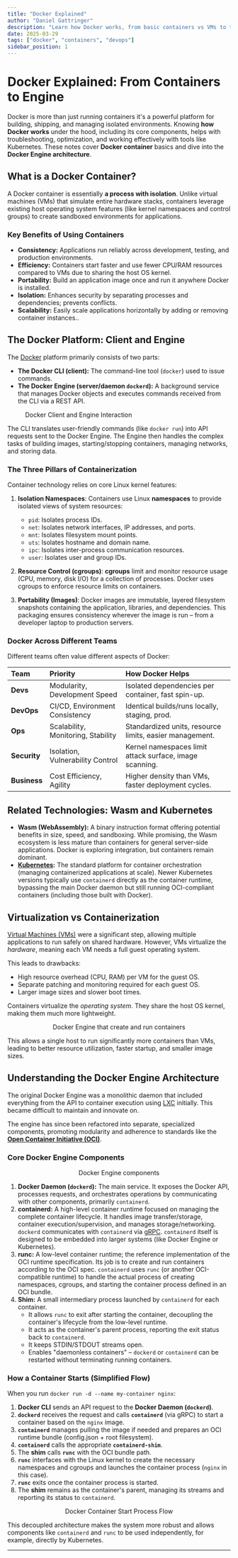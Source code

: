 ```yaml
---
title: "Docker Explained"
author: "Daniel Gattringer"
description: "Learn how Docker works, from basic containers vs VMs to the engine architecture. Understand containerd, runc, shims, and the container lifecycle. Notes for learners."
date: 2025-03-29
tags: ["docker", "containers", "devops"]
sidebar_position: 1
---
```



# Docker Explained: From Containers to Engine

Docker is more than just running containers it's a powerful platform for building, shipping, and managing isolated environments. Knowing **how Docker works** under the hood, including its core components, helps with troubleshooting, optimization, and working effectively with tools like Kubernetes. These notes cover **Docker container** basics and dive into the **Docker Engine architecture**.

## What is a Docker Container?

A Docker container is essentially **a process with isolation**. Unlike virtual machines (VMs) that simulate entire hardware stacks, containers leverage existing host operating system features (like kernel namespaces and control groups) to create sandboxed environments for applications.

### Key Benefits of Using Containers

* **Consistency:** Applications run reliably across development, testing, and production environments.
* **Efficiency:** Containers start faster and use fewer CPU/RAM resources compared to VMs due to sharing the host OS kernel.
* **Portability:** Build an application image once and run it anywhere Docker is installed.
* **Isolation:** Enhances security by separating processes and dependencies; prevents conflicts.
* **Scalability:** Easily scale applications horizontally by adding or removing container instances..

## The Docker Platform: Client and Engine

The [Docker](https://www.docker.com/) platform primarily consists of two parts:

* **The Docker CLI (client):** The command-line tool (`docker`) used to issue commands.
* **The Docker Engine (server/daemon `dockerd`):** A background service that manages Docker objects and executes commands received from the CLI via a REST API.

<figure style={{ textAlign: 'center' }}>
<ThemedAsset
  lightSource={require('./assets/docker-client-engine-light.png').default}
  darkSource={require('./assets/docker-client-engine-dark.png').default}
  className="themed-image"
  alt="Diagram showing Docker Client CLI communicating via API with the Docker Engine (Server/Daemon)" />
  <figcaption>Docker Client and Engine Interaction</figcaption>
</figure>

The CLI translates user-friendly commands (like `docker run`) into API requests sent to the Docker Engine. The Engine then handles the complex tasks of building images, starting/stopping containers, managing networks, and storing data.

### The Three Pillars of Containerization

Container technology relies on core Linux kernel features:

1. **Isolation Namespaces**: Containers use Linux **namespaces** to provide isolated views of system resources:
    * `pid`: Isolates process IDs.
    * `net`: Isolates network interfaces, IP addresses, and ports.
    * `mnt`: Isolates filesystem mount points.
    * `uts`: Isolates hostname and domain name.
    * `ipc`: Isolates inter-process communication resources.
    * `user`: Isolates user and group IDs.

2. **Resource Control (cgroups)**: **cgroups** limit and monitor resource usage (CPU, memory, disk I/O) for a collection of processes. Docker uses cgroups to enforce resource limits on containers.

3. **Portability (Images)**: Docker images are immutable, layered filesystem snapshots containing the application, libraries, and dependencies. This packaging ensures consistency wherever the image is run – from a developer laptop to production servers.

### Docker Across Different Teams

Different teams often value different aspects of Docker:

| Team         | Priority                           | How Docker Helps                                   |
| :----------- | :--------------------------------- | :------------------------------------------------- |
| **Devs**     | Modularity, Development Speed      | Isolated dependencies per container, fast spin-up. |
| **DevOps**   | CI/CD, Environment Consistency     | Identical builds/runs locally, staging, prod.      |
| **Ops**      | Scalability, Monitoring, Stability | Standardized units, resource limits, easier management. |
| **Security** | Isolation, Vulnerability Control   | Kernel namespaces limit attack surface, image scanning. |
| **Business** | Cost Efficiency, Agility           | Higher density than VMs, faster deployment cycles. |

## Related Technologies: Wasm and Kubernetes

* **Wasm (WebAssembly):** A binary instruction format offering potential benefits in size, speed, and sandboxing. While promising, the Wasm ecosystem is less mature than containers for general server-side applications. Docker is exploring integration, but containers remain dominant.
* **[Kubernetes](../Kubernetes/index.mdx):** The standard platform for container orchestration (managing containerized applications at scale). Newer Kubernetes versions typically use `containerd` directly as the container runtime, bypassing the main Docker daemon but still running OCI-compliant containers (including those built with Docker).

## Virtualization vs Containerization

[Virtual Machines (VMs)](https://www.vmware.com/) were a significant step, allowing multiple applications to run safely on shared hardware. However, VMs virtualize the *hardware*, meaning each VM needs a full guest operating system.

This leads to drawbacks:

* High resource overhead (CPU, RAM) per VM for the guest OS.
* Separate patching and monitoring required for each guest OS.
* Larger image sizes and slower boot times.

Containers virtualize the *operating system*. They share the host OS kernel, making them much more lightweight.

<figure align="center">
<ThemedAsset
  lightSource={require('./assets/docker-component-density-light.png').default}
  darkSource={require('./assets/docker-component-density-dark.png').default}
  className="themed-image"
  alt="Docker Engine that create and run containers" />
  <figcaption>Docker Engine that create and run containers</figcaption>
</figure>

This allows a single host to run significantly more containers than VMs, leading to better resource utilization, faster startup, and smaller image sizes.

## Understanding the Docker Engine Architecture

The original Docker Engine was a monolithic daemon that included everything from the API to container execution using [LXC](https://linuxcontainers.org/) initially. This became difficult to maintain and innovate on.

The engine has since been refactored into separate, specialized components, promoting modularity and adherence to standards like the **[Open Container Initiative (OCI)](https://opencontainers.org/)**.

### Core Docker Engine Components

<figure align="center">
<ThemedAsset
  lightSource={require('./assets/docker-engine-components-light.png').default}
  darkSource={require('./assets/docker-engine-components-dark.png').default}
  className="themed-image"
   alt="Docker Engine components that are used to run containers and lists the primary responsibilities of each component." />
  <figcaption>Docker Engine components</figcaption>
</figure>

1. **Docker Daemon (`dockerd`):** The main service. It exposes the Docker API, processes requests, and orchestrates operations by communicating with other components, primarily `containerd`.
2. **containerd:** A high-level container runtime focused on managing the complete container lifecycle. It handles image transfer/storage, container execution/supervision, and manages storage/networking. `dockerd` communicates with `containerd` via [gRPC](https://grpc.io/). `containerd` itself is designed to be embedded into larger systems (like Docker Engine or Kubernetes).
3. **runc:** A low-level container runtime; the reference implementation of the OCI runtime specification. Its job is to create and run containers according to the OCI spec. `containerd` uses `runc` (or another OCI-compatible runtime) to handle the actual process of creating namespaces, cgroups, and starting the container process defined in an OCI bundle.
4. **Shim:** A small intermediary process launched by `containerd` for each container.
    * It allows `runc` to exit after starting the container, decoupling the container's lifecycle from the low-level runtime.
    * It acts as the container's parent process, reporting the exit status back to `containerd`.
    * It keeps STDIN/STDOUT streams open.
    * Enables "daemonless containers" – `dockerd` or `containerd` can be restarted without terminating running containers.

### How a Container Starts (Simplified Flow)

When you run `docker run -d --name my-container nginx`:

1. **Docker CLI** sends an API request to the **Docker Daemon (`dockerd`)**.
2. **`dockerd`** receives the request and calls **`containerd`** (via gRPC) to start a container based on the `nginx` image.
3. **`containerd`** manages pulling the image if needed and prepares an OCI runtime bundle (config.json + root filesystem).
4. **`containerd`** calls the appropriate **`containerd-shim`**.
5. The **shim** calls **`runc`** with the OCI bundle path.
6. **`runc`** interfaces with the Linux kernel to create the necessary namespaces and cgroups and launches the container process (`nginx` in this case).
7. **`runc`** exits once the container process is started.
8. The **shim** remains as the container's parent, managing its streams and reporting its status to `containerd`.

<figure align="center">
<ThemedAsset
  lightSource={require('./assets/docker-cli-process-light.png').default}
  darkSource={require('./assets/docker-cli-process-dark.png').default}
  className="themed-image"
  alt="Flowchart of 'docker run': CLI -> Daemon API -> containerd -> containerd-shim -> runc creates container process." />
  <figcaption>Docker Container Start Process Flow</figcaption>
</figure>

This decoupled architecture makes the system more robust and allows components like `containerd` and `runc` to be used independently, for example, directly by Kubernetes.

---
<!--
## Next Steps

With this foundation, you can explore further:

* **Images and Registries:** Understand how to build, tag, and push images to registries like Docker Hub or private registries [[Working with Images|Docker Images]].
* **Building Images:** Learn best practices for writing efficient [[The Dockerfile|Dockerfiles]].
* **Networking:** Understand how containers communicate with each other and the outside world [[Networking|Docker Networking Concepts]].
* **Storage:** Explore volumes and bind mounts for persistent data [[Volumes and persistent data|Managing Data in Docker]].
* **Orchestration:** Learn how tools like [[Docker Compose|Docker Compose]] or [[1-DevOps/Kubernetes/index|Kubernetes]] manage multi-container applications.
* **Security:** Dive deeper into container security best practices [[Security|Security]].
-->